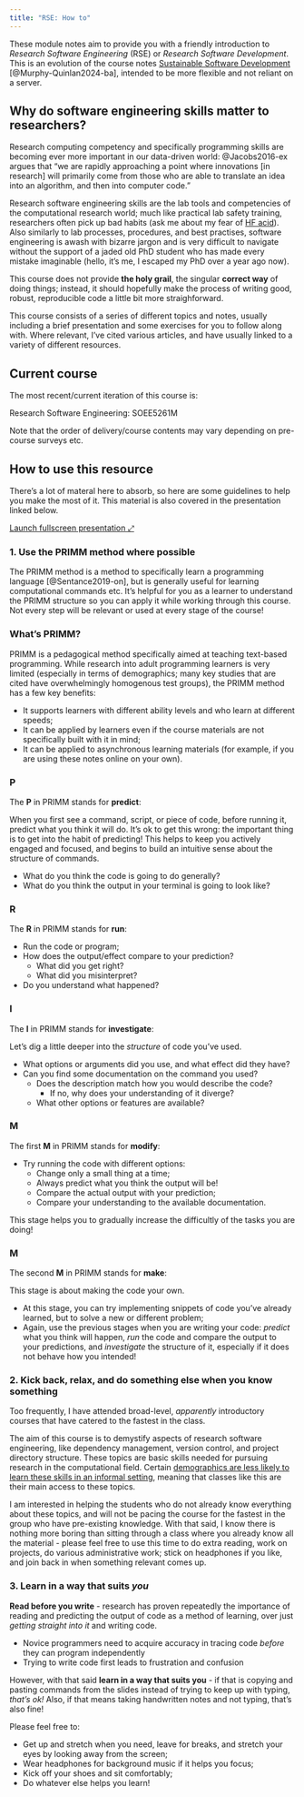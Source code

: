 ```yaml
---
title: "RSE: How to"
---
```


These module notes aim to provide you with a friendly introduction to *Research Software Engineering* (RSE) or *Research Software Development*. This is an evolution of the course notes [Sustainable Software Development](https://software-dev.streamlit.app/) [@Murphy-Quinlan2024-ba], intended to be more flexible and not reliant on a server.

::: {.box-lb}

## Why do software engineering skills matter to researchers?

Research computing competency and specifically programming skills are becoming ever more important in our data-driven world: @Jacobs2016-ex argues that "we are rapidly approaching a point where innovations [in research] will primarily come from those who are able to translate an idea into an algorithm, and then into computer code."

Research software engineering skills are the lab tools and competencies of the computational research world; much like practical lab safety training, researchers often pick up bad habits (ask me about my fear of [HF acid](https://en.wikipedia.org/wiki/Hydrofluoric_acid)). Also similarly to lab processes, procedures, and best practises, software engineering is awash with bizarre jargon and is very difficult to navigate without the support of a jaded old PhD student who has made every mistake imaginable (hello, it's me, I escaped my PhD over a year ago now).

This course does not provide **the holy grail**, the singular **correct way** of doing things; instead, it should hopefully make the process of writing good, robust, reproducible code a little bit more straighforward.

:::


This course consists of a series of different topics and notes, usually including a brief presentation and some exercises for you to follow along with. Where relevant, I've cited various articles, and have usually linked to a variety of different resources.

::: {.box-lp}
## Current course

The most recent/current iteration of this course is:

[Research Software Engineering: SOEE5261M]{.extra}

Note that the order of delivery/course contents may vary depending on pre-course surveys etc.
:::

## How to use this resource

There's a lot of materal here to absorb, so here are some guidelines to help you make the most of it.
This material is also covered in the presentation linked below.

[<a href="intro-presentation/intro.qmd" target="_blank">Launch fullscreen presentation ⤢ </a>]{.btn .btn-outline-primary .btn role="button" data-toggle="tooltip" title="Launch presentation in a new tab"}


### 1. Use the PRIMM method where possible

The PRIMM method is a method to specifically learn a programming language [@Sentance2019-on], but is generally useful for learning computational commands etc. It's helpful for you as a learner to understand the PRIMM structure so you can apply it while working through this course. Not every step will be relevant or used at every stage of the course!

::: {.panel-tabset}

### What's PRIMM?

PRIMM is a pedagogical method specifically aimed at teaching text-based programming. While research into adult programming
learners is very limited (especially in terms of demographics; many key studies that are cited have overwhelmingly homogenous test groups),
the PRIMM method has a few key benefits:

- It supports learners with different ability levels and who learn at different speeds;
- It can be applied by learners even if the course materials are not specifically built with it in mind;
- It can be applied to asynchronous learning materials (for example, if you are using these notes online on your own).

### P

The **P** in PRIMM stands for **predict**:

When you first see a command, script, or piece of code, before running it, predict what you think it will
do. It's ok to get this wrong: the important thing is to get into the habit of predicting! This
helps to keep you actively engaged and focused, and begins to build an intuitive sense about the structure of commands.

- What do you think the code is going to do generally?
- What do you think the output in your terminal is going to look like?

### R 

The **R** in PRIMM stands for **run**:

- Run the code or program;
- How does the output/effect compare to your prediction?
  - What did you get right?
  - What did you misinterpret?
- Do you understand what happened?

### I 

The **I** in PRIMM stands for **investigate**:

Let's dig a little deeper into the *structure* of code you've used.

- What options or arguments did you use, and what effect did they have?
- Can you find some documentation on the command you used?
  - Does the description match how you would describe the code?
    - If no, why does your understanding of it diverge?
  - What other options or features are available?



### M 

The first **M** in PRIMM stands for **modify**:

- Try running the code with different options:
  - Change only a small thing at a time;
  - Always predict what you think the output will be!
  - Compare the actual output with your prediction;
  - Compare your understanding to the available documentation.

This stage helps you to gradually increase the difficultly of the tasks you are doing!

### M

The second **M** in PRIMM stands for **make**:

This stage is about making the code your own.

- At this stage, you can try implementing snippets of code you've already learned, but to solve a new or different problem;
- Again, use the previous stages when you are writing your code: *predict* what you think will happen, *run* the code and compare
the output to your predictions, and *investigate* the structure of it, especially if it does not behave how you intended!

:::

### 2. Kick back, relax, and do something else when you know something

Too frequently, I have attended broad-level, *apparently* introductory courses that have catered to the fastest in the class. 

The aim of this course is to demystify aspects of research software engineering, like dependency management, version control, and project directory structure. These topics are basic skills needed for pursuing research in the computational field. Certain [demographics are less likely to learn these skills in an informal setting](https://murphyqm.github.io/talks/code-for-whom/), meaning that classes like this are their main access to these topics.

I am interested in helping the students who do not already know everything about these topics, and will not be pacing the course for the fastest in the group who have pre-existing knowledge. With that said, I know there is nothing more boring than sitting through a class where you already know all the material - [please feel free to use this time to do extra reading, work on projects, do various administrative work]{.extra}; stick on headphones if you like, and join back in when something relevant comes up.

### 3. Learn in a way that suits *you*

**Read before you write** - research has proven repeatedly the importance of reading and predicting the output of code as
a method of learning, over just *getting straight into it* and writing code.

- Novice programmers need to acquire accuracy in tracing code *before* they can program independently
- Trying to write code first leads to frustration and confusion

However, with that said **learn in a way that suits you** - if that is copying and pasting commands from the slides instead of trying to keep up with typing, *that's ok!* Also, if that means taking handwritten notes and not typing, that's also fine!

Please feel free to:

- Get up and stretch when you need, leave for breaks, and stretch your eyes by looking away from the screen;
- Wear headphones for background music if it helps you focus;
- Kick off your shoes and sit comfortably;
- Do whatever else helps you learn!
